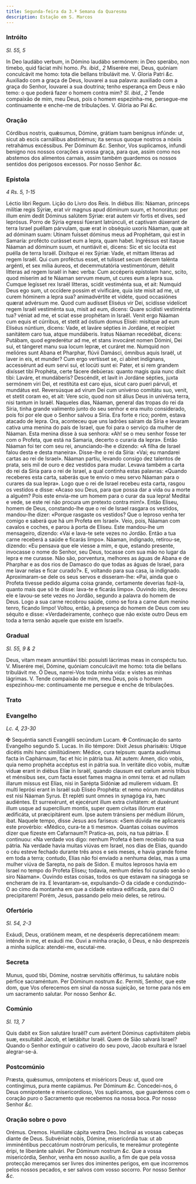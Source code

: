 ```yaml
---
title: Segunda-feira da 3.ª Semana da Quaresma
description: Estação em S. Marcos
---
```


### Intróito

_Sl. 55, 5_

<div class="grid grid-cols-2 gap-5">
  <span class="text-justify">
    In Deo laudábo verbum, in Dómino laudábo sermónem: in Deo sperábo, non
    timebo, quid fáciat mihi homo. <em>Ps. ibid., 2</em> Miserére mei, Deus,
    quóniam conculcávit me homo: tota die bellans tribulávit me. V. Gloria Patri
    <em>&c.</em>
  </span>
  <span class="text-justify">
    Auxiliado com a graça de Deus, louvarei a sua palavra: auxiliado com a graça
    do Senhor, louvarei a sua doutrina; tenho esperança em Deus e não temo: o
    que poderá fazer o homem contra mim? <em>Sl. ibid., 2</em> Tende compaixão
    de mim, meu Deus, pois o homem espezinha-me, persegue-me continuamente e
    enche-me de tribulações. V. Glória ao Pai <em>&c.</em>
  </span>
</div>

### Oração

<div class="grid grid-cols-2 gap-5">
  <span class="text-justify">
    Córdibus nostris, quǽsumus, Dómine, grátiam tuam benígnus infúnde: ut, sicut
    ab escis carnálibus abstinémus; ita sensus quoque nostros a nóxiis
    retrahámus excéssibus. Per Dóminum <em>&c.</em>
  </span>
  <span class="text-justify">
    Senhor, Vos suplicamos, infundi benigno nos nossos corações a vossa graça,
    para que, assim como nos abstemos dos alimentos carnais, assim também
    guardemos os nossos sentidos dos perigosos excessos. Por nosso Senhor
    <em>&c.</em>
  </span>
</div>

### Epístola

_4 Rs. 5, 1-15_

<div class="grid grid-cols-2 gap-5">
  <span class="text-justify">Léctio libri Regum.</span>
  <span class="text-justify">Lição do Livro dos Reis.</span>
  <span class="text-justify">
    In diébus illis: Náaman, princeps milítiæ regis Sýriæ, erat vir magnus apud
    dóminum suum, et honorátus: per illum enim dedit Dóminus salútem Sýriæ: erat
    autem vir fortis et dives, sed leprósus. Porro de Sýria egressi fúerant
    latrúnculi, et captivam dúxerant de terra Israel puéllam párvulam, quæ erat
    in obséquio uxoris Náaman, quæ ait ad dóminam suam: Utinam fuísset dóminus
    meus ad Prophétam, qui est in Samaría: profécto curásset eum a lepra, quam
    habet. Ingréssus est itaque Náaman ad dóminum suum, et nuntiávit ei, dicens:
    Sic et sic locúta est puélla de terra Israël. Dixítque ei rex Sýriæ: Vade,
    et mittam lítteras ad regem Israël. Qui cum proféctus esset, et tulísset
    secum decem talénta argénti, et sex mília áureos, et decemmutatória
    vestimentórum, détulit lítteras ad regem Israël in hæc verba: Cum accéperis
    epístolam hanc, scito, quod míserim ad te Náaman servum meum, ut cures eum a
    lepra sua. Cumque legísset rex Israël lítteras, scidit vestiménta sua, et
    ait: Numquid Deus ego sum, ut occídere possim et vivificáre, quia iste misit
    ad me, ut curem hóminem a lepra sua? animadvértite et vidéte, quod
    occasiónes quærat advérsum me. Quod cum audísset Eliséus vir Dei, scidísse
    videlícet regem Israël vestiménta sua, misit ad eum, dicens: Quare scidísti
    vestiménta tua? véniat ad me, et sciat esse prophétam in Israël. Venit ergo
    Náaman cum equis et cúrribus, et stetit ad óstium domus Eliséi: misítque ad
    eum Eliséus núntium, dicens: Vade, et laváre sépties in Jordáne, et recípiet
    sanitátem caro tua, atque mundáberis. Iratus Náaman recedébat, dicens:
    Putábam, quod egrederétur ad me, et stans invocáret nomen Dómini, Dei sui,
    et tángeret manu sua locum lepræ, et curáret me. Numquid non melióres sunt
    Abana et Pharphar, flúvii Damásci, ómnibus aquis Israël, ut laver in eis, et
    munder? Cum ergo vertísset se, ci abíret indígnans, accessérunt ad eum servi
    sui, et locúti sunt ei: Pater, et si rem grandem dixísset tibi Prophéta,
    certe fácere debúeras: quanto magis quia nunc dixit tibi: Laváre, et
    mundáberis? Descéndit, et lavit in Jordáne sépties, juxta sermónem viri Dei,
    et restitúta est caro ejus, sicut caro pueri párvuli, et mundátus est.
    Reversúsque ad virum Dei cum univérso comitátu suo, venit, et stetit coram
    eo, et ait: Vere scio, quod non sit álius Deus in univérsa terra, nisi
    tantum in Israël.
  </span>
  <span class="text-justify">
    Naqueles dias, Náaman, general das tropas do rei da Síria, tinha grande
    valimento junto do seu senhor e era muito considerado, pois foi por ele que
    o Senhor salvou a Síria. Era forte e rico; porém, estava atacado de lepra.
    Ora, aconteceu que uns ladrões saíram da Síria e levaram cativa uma menina
    do país de Israel, que foi para o serviço da mulher de Náaman. Esta menina
    disse à sua senhora: «Ah! se o meu senhor fosse ter com o Profeta, que está
    na Samaria, decerto o curaria da lepra». Então Náaman foi ter com seu rei,
    anunciando-lhe e dizendo: «A filha de Israel falou desta e desta maneira».
    Disse-lhe o rei da Síria: «Vai; eu mandarei cartas ao rei de Israel». Náaman
    partiu, levando consigo dez talentos de prata, seis mil de ouro e dez
    vestidos para mudar. Levava também a carta do rei da Síria para o rei de
    Israel, a qual continha estas palavras: «Quando receberes esta carta,
    saberás que te envio o meu servo Náaman para o curares da sua lepra». Logo
    que o rei de Israel recebeu esta carta, rasgou os vestidos e disse: «Acaso
    sou Deus, para que possa dar a vida ou a morte a alguém? Pois este envia-me
    um homem para o curar da sua lepra! Meditai e vede, se este rei não procura
    um pretexto contra mim!». Então Eliseu, homem de Deus, constando-lhe que o
    rei de Israel rasgara os vestidos, mandou-lhe dizer: «Porque rasgaste os
    vestidos? Que o leproso venha ter comigo e saberá que há um Profeta em
    Israel». Veio, pois, Náaman com cavalos e coches, e parou à porta de Eliseu.
    Este mandou-lhe um mensageiro, dizendo: «Vai e lava-te sete vezes no Jordão.
    Então a tua carne receberá a saúde e ficarás limpo». Náaman, indignado,
    retirou-se, dizendo: «Eu pensava que ele viesse a mim, e que, estando
    presente, invocasse o nome do Senhor, seu Deus, tocasse com sua mão no lugar
    da lepra e me curasse. Não são, porventura, melhores as águas de Abana e de
    Pharphar e as dos rios de Damasco do que todas as águas de Israel, para me
    lavar nelas e ficar curado?». E, voltando para sua casa, ia indignado.
    Aproximaram-se dele os seus servos e disseram-lhe: «Pai, ainda que o Profeta
    tivesse pedido alguma coisa grande, certamente deverias fazê-la, quanto mais
    que só te disse: lava-te e ficarás limpo». Ouvindo isto, desceu ele e
    lavou-se sete vezes no Jordão, segundo a palavra do homem de Deus. Logo a
    sua carne recobrou saúde, como se fora a carne dum menino tenro, ficando
    limpo! Voltou, então, à presença do homem de Deus com seu séquito e disse:
    «Verdadeiramente, conheço que não existe outro Deus em toda a terra senão
    aquele que existe em Israel!».
  </span>
</div>

### Gradual

_Sl. 55, 9 & 2_

<div class="grid grid-cols-2 gap-5">
  <span class="text-justify">
    Deus, vitam meam annuntiávi tibi: posuísti lácrimas meas in conspéctu tuo.
    V. Miserére mei, Dómine, quóniam conculcávit me homo: tota die bellans
    tribulávit me.
  </span>
  <span class="text-justify">
    Ó Deus, narrei-Vos toda minha vida: e vistes as minhas lágrimas. V. Tende
    compaixão de mim, meu Deus, pois o homem espezinhou-me: continuamente me
    persegue e enche de tribulações.
  </span>
</div>

### Trato


<LinkCard
  href="/missal/quaresma/quartacinzas#trato"
  title="Trato Quarta-feira de Cinzas"
/>

### Evangelho

_Lc. 4, 23-30_

<div class="grid grid-cols-2 gap-5">
  <span class="text-justify">
    <span class="text-red-500">&#10016;</span> Sequéntia sancti Evangélii
    secúndum Lucam.
  </span>
  <span class="text-justify">
    <span class="text-red-500">&#10016;</span> Continuação do santo Evangelho
    segundo S. Lucas.
  </span>
  <span class="text-justify">
    In illo témpore: Dixit Jesus pharisǽis: Utique dicétis mihi hanc
    similitúdinem: Médice, cura teípsum: quanta audívimus facta in Caphárnaum,
    fac et hic in pátria tua. Ait autem: Amen, dico vobis, quia nemo prophéta
    accéptus est in pátria sua. In veritáte dico vobis, multæ víduæ erant in
    diébus Elíæ in Israël, quando clausum est cœlum annis tribus et ménsibus
    sex, cum facta esset fames magna in omni terra: et ad nullam illarum missus
    est Elías, nisi in Sarépta Sidóniæ ad mulíerem viduam. Et multi leprósi
    erant in Israël sub Eliséo Prophéta: et nemo eórum mundátus est nisi Náaman
    Syrus. Et repléti sunt omnes in synagóga ira, hæc audiéntes. Et surrexérunt,
    et ejecérunt illum extra civitátem: et duxérunt illum usque ad supercílium
    montis, super quem cívitas illórum erat ædificáta, ut præcipitárent eum.
    Ipse autem tránsiens per médium illórum, ibat.
  </span>
  <span class="text-justify">
    Naquele tempo, disse Jesus aos fariseus: «Sem dúvida me aplicareis este
    provérbio: «Médico, cura-te a ti mesmo». Quantas coisas ouvimos dizer que
    fizeste em Cafarnaum?! Pratica-as, pois, na tua pátria». E continuou: «Na
    verdade vos digo: nenhum Profeta é bem recebido na sua pátria. Na verdade
    havia muitas viúvas em Israel, nos dias de Elias, quando o céu esteve
    fechado durante três anos e seis meses, e havia grande fome em toda a terra;
    contudo, Elias não foi enviado a nenhuma delas, mas a uma mulher viúva de
    Sarepta, no país de Sidon. E muitos leprosos havia em Israel no tempo do
    Profeta Eliseu; todavia, nenhum deles foi curado senão o siro Náaman».
    Ouvindo estas coisas, todos os que estavam na sinagoga se encheram de ira. E
    levantaram-se, expulsando-O da cidade e conduzindo-O ao cimo da montanha em
    que a cidade estava edificada, para daí O precipitarem! Porém, Jesus,
    passando pelo meio deles, se retirou.
  </span>
</div>

### Ofertório

_Sl. 54, 2-3_

<div class="grid grid-cols-2 gap-5">
  <span class="text-justify">
    Exáudi, Deus, oratiónem meam, et ne despéxeris deprecatiónem meam: inténde
    in me, et exáudi me.
  </span>
  <span class="text-justify">
    Ouvi a minha oração, ó Deus, e não desprezeis a minha súplica: atendei-me,
    escutai-me.
  </span>
</div>

### Secreta

<div class="grid grid-cols-2 gap-5">
  <span class="text-justify">
    Munus, quod tibi, Dómine, nostræ servitútis offérimus, tu salutáre nobis
    pérfice sacraméntum. Per Dóminum nostrum <em>&c.</em>
  </span>
  <span class="text-justify">
    Permiti, Senhor, que este dom, que Vos oferecemos em sinal da nossa
    sujeição, se torne para nós em um sacramento salutar. Por nosso Senhor
    <em>&c.</em>
  </span>
</div>

### Comúnio

_Sl. 13, 7_

<div class="grid grid-cols-2 gap-5">
  <span class="text-justify">
    Quis dabit ex Sion salutáre Israël? cum avértent Dóminus captivitátem plebis
    suæ, exsultábit Jacob, et lætábitur Israël.
  </span>
  <span class="text-justify">
    Quem de Sião salvará Israel? Quando o Senhor extinguir o cativeiro do seu
    povo, Jacob exultará e Israel alegrar-se-á.
  </span>
</div>

### Postcomúnio

<div class="grid grid-cols-2 gap-5">
  <span class="text-justify">
    Præsta, quǽsumus, omnípotens et miséricors Deus: ut, quod ore contíngimus,
    pura mente capiámus. Per Dóminum <em>&c.</em>
  </span>
  <span class="text-justify">
    Concedei-nos, ó Deus omnipotente e misericordioso, Vos suplicamos, que
    guardemos com o coração puro o Sacramento que recebemos na nossa boca. Por
    nosso Senhor <em>&c.</em>
  </span>
</div>

### Oração sobre o povo

<div class="grid grid-cols-2 gap-5">
  <span class="text-red-500 text-center">Orémus.</span>
  <span class="text-red-500 text-center">Oremos.</span>
  <span class="text-justify">Humiliáte cápita vestra Deo.</span>
  <span class="text-justify">Inclinai as vossas cabeças diante de Deus.</span>
  <span class="text-justify">
    Subvéniat nobis, Dómine, misericórdia tua: ut ab imminéntibus peccatórum
    nostrórum perículis, te mereámur protegénte éripi, te liberánte salvári. Per
    Dóminum nostrum <em>&c.</em>
  </span>
  <span class="text-justify">
    Que a vossa misericórdia, Senhor, venha em nosso auxílio, a fim de que pela
    vossa protecção mereçamos ser livres dos iminentes perigos, em que
    incorremos pelos nossos pecados, e ser salvos com vosso socorro. Por nosso
    Senhor <em>&c.</em>
  </span>
</div>
